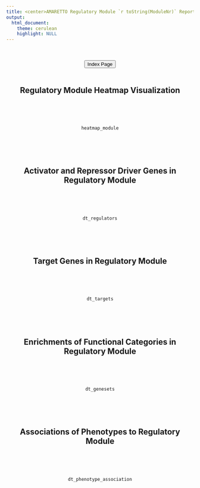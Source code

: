 ```yaml
---
title: <center>AMARETTO Regulatory Module `r toString(ModuleNr)` Report</center>
output: 
  html_document:
    theme: cerulean
    highlight: NULL
---
```


<style>
  .main-container {
    max-width:  100% !important;
    padding-right: 1% !important;
    padding-left: 1% !important;
    margin-right: 1% !important;
    margin-left: 1% !important;
  }
</style>

<center>
<br><br>
<a href="../index.html"><button type="button"  class="btn btn-primary">Index Page</button></a>
<br><br>

## Regulatory Module Heatmap Visualization
<br><br><br>
```r
heatmap_module
```
<br><br><br>

## Activator and Repressor Driver Genes in Regulatory Module
<br><br><br>
```r
dt_regulators
```
<br><br><br>

## Target Genes in Regulatory Module
<br><br><br>
```r
dt_targets
```
<br><br><br>

## Enrichments of Functional Categories in Regulatory Module
<br><br><br>
```r
dt_genesets
```

<br><br><br>

## Associations of Phenotypes to Regulatory Module

<br><br><br>

```r
dt_phenotype_association
```

<br><br><br>

</center>
